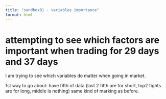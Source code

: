 ```yaml
---
title: "sandbox01 - variables importance"
format: html
---
```


# attempting to see which factors are important when trading for 29 days and 37 days

I am trying to see which variables do matter when going in market. 

1st way to go about: have fifth of data (last 2 fifth are for short, top2 fights are for long, middle is nothing) same kind of marking as before.   